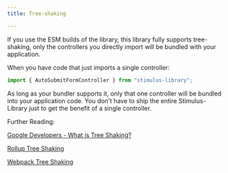 ```yaml
---
title: Tree-shaking

---
```


If you use the ESM builds of the library, this library fully supports tree-shaking,
only the controllers you directly import will be bundled with your application.

When you have code that just imports a single controller:
```js
import { AutoSubmitFormController } from "stimulus-library";
```

As long as your bundler supports it, only that one controller will be bundled into your application code.
You don't have to ship the entire Stimulus-Library just to get the benefit of a single controller.

Further Reading:

[Google Developers - What is Tree Shaking?](https://developers.google.com/web/fundamentals/performance/optimizing-javascript/tree-shaking)

[Rollup Tree Shaking](https://github.com/rollup/rollup#tree-shaking)

[Webpack Tree Shaking](https://webpack.js.org/guides/tree-shaking/)


